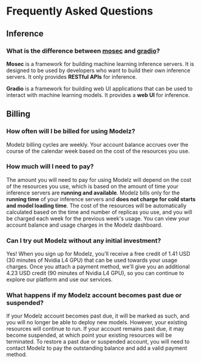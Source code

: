 # Frequently Asked Questions

## Inference

### What is the difference between [**mosec**](./frameworks/mosec) and [**gradio**](./frameworks/gradio)?

**Mosec** is a framework for building machine learning inference servers. It is designed to be used by developers who want to build their own inference servers. It only provides **RESTful APIs** for inference.

**Gradio** is a framework for building web UI applications that can be used to interact with machine learning models. It provides a **web UI** for inference.

## Billing

### How often will I be billed for using Modelz?

Modelz billing cycles are weekly. Your account balance accrues over the course of the calendar week based on the cost of the resources you use.

### How much will I need to pay?

The amount you will need to pay for using Modelz will depend on the cost of the resources you use, which is based on the amount of time your inference servers are **running and available**. Modelz bills only for the **running time** of your inference servers and **does not charge for cold starts and model loading time**. The cost of the resources will be automatically calculated based on the time and number of replicas you use, and you will be charged each week for the previous week's usage. You can view your account balance and usage charges in the Modelz dashboard.

### Can I try out Modelz without any initial investment?

Yes! When you sign up for Modelz, you'll receive a free credit of 1.41 USD (30 minutes of Nvidia L4 GPU) that can be used towards your usage charges. Once you attach a payment method, we'll give you an additional 4.23 USD credit (90 minutes of Nvidia L4 GPU), so you can continue to explore our platform and use our services.

### What happens if my Modelz account becomes past due or suspended?

If your Modelz account becomes past due, it will be marked as such, and you will no longer be able to deploy new models. However, your existing resources will continue to run. If your account remains past due, it may become suspended, at which point your existing resources will be terminated. To restore a past due or suspended account, you will need to contact Modelz to pay the outstanding balance and add a valid payment method.
